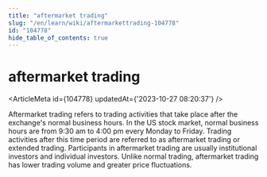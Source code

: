 ```yaml
---
title: "aftermarket trading"
slug: "/en/learn/wiki/aftermarkettrading-104778"
id: "104778"
hide_table_of_contents: true
---
```



# aftermarket trading

<ArticleMeta id={104778} updatedAt={'2023-10-27 08:20:37'} />
<div className='border-solid border-b border-t-0 my-4 border-[var(--ifm-color-gray-300)]' />

Aftermarket trading refers to trading activities that take place after the exchange's normal business hours. In the US stock market, normal business hours are from 9:30 am to 4:00 pm every Monday to Friday. Trading activities after this time period are referred to as aftermarket trading or extended trading. Participants in aftermarket trading are usually institutional investors and individual investors. Unlike normal trading, aftermarket trading has lower trading volume and greater price fluctuations.
